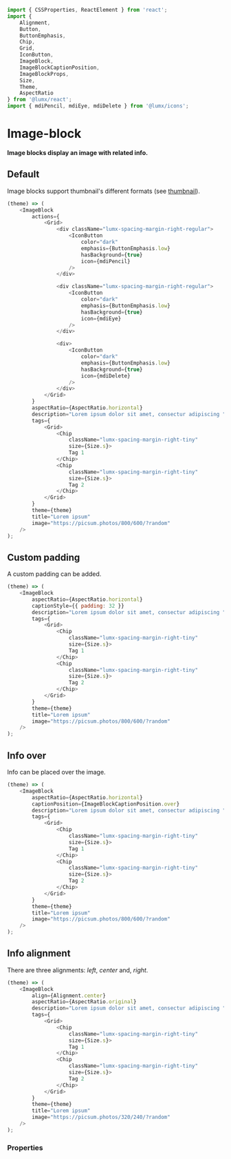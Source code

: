 ```javascript import
import { CSSProperties, ReactElement } from 'react';
import {
    Alignment,
    Button,
    ButtonEmphasis,
    Chip,
    Grid,
    IconButton,
    ImageBlock,
    ImageBlockCaptionPosition,
    ImageBlockProps,
    Size,
    Theme,
    AspectRatio
} from '@lumx/react';
import { mdiPencil, mdiEye, mdiDelete } from '@lumx/icons';

```

# Image-block

**Image blocks display an image with related info.**

## Default

Image blocks support thumbnail's different formats (see [thumbnail](/thumbnail)).

```javascript jsx withThemeSwitcher disableGrid
(theme) => (
    <ImageBlock
        actions={
            <Grid>
                <div className="lumx-spacing-margin-right-regular">
                    <IconButton
                        color="dark"
                        emphasis={ButtonEmphasis.low}
                        hasBackground={true}
                        icon={mdiPencil}
                    />
                </div>

                <div className="lumx-spacing-margin-right-regular">
                    <IconButton
                        color="dark"
                        emphasis={ButtonEmphasis.low}
                        hasBackground={true}
                        icon={mdiEye}
                    />
                </div>

                <div>
                    <IconButton
                        color="dark"
                        emphasis={ButtonEmphasis.low}
                        hasBackground={true}
                        icon={mdiDelete}
                    />
                </div>
            </Grid>
        }
        aspectRatio={AspectRatio.horizontal}
        description="Lorem ipsum dolor sit amet, consectur adipiscing "
        tags={
            <Grid>
                <Chip
                    className="lumx-spacing-margin-right-tiny"
                    size={Size.s}>
                    Tag 1
                </Chip>
                <Chip
                    className="lumx-spacing-margin-right-tiny"
                    size={Size.s}>
                    Tag 2
                </Chip>
            </Grid>
        }
        theme={theme}
        title="Lorem ipsum"
        image="https://picsum.photos/800/600/?random"
    />
);
```

## Custom padding

A custom padding can be added.

```javascript jsx withThemeSwitcher disableGrid
(theme) => (
    <ImageBlock
        aspectRatio={AspectRatio.horizontal}
        captionStyle={{ padding: 32 }}
        description="Lorem ipsum dolor sit amet, consectur adipiscing "
        tags={
            <Grid>
                <Chip
                    className="lumx-spacing-margin-right-tiny"
                    size={Size.s}>
                    Tag 1
                </Chip>
                <Chip
                    className="lumx-spacing-margin-right-tiny"
                    size={Size.s}>
                    Tag 2
                </Chip>
            </Grid>
        }
        theme={theme}
        title="Lorem ipsum"
        image="https://picsum.photos/800/600/?random"
    />
);
```

## Info over

Info can be placed over the image.

```javascript jsx withThemeSwitcher disableGrid
(theme) => (
    <ImageBlock
        aspectRatio={AspectRatio.horizontal}
        captionPosition={ImageBlockCaptionPosition.over}
        description="Lorem ipsum dolor sit amet, consectur adipiscing "
        tags={
            <Grid>
                <Chip
                    className="lumx-spacing-margin-right-tiny"
                    size={Size.s}>
                    Tag 1
                </Chip>
                <Chip
                    className="lumx-spacing-margin-right-tiny"
                    size={Size.s}>
                    Tag 2
                </Chip>
            </Grid>
        }
        theme={theme}
        title="Lorem ipsum"
        image="https://picsum.photos/800/600/?random"
    />
);
```

## Info alignment

There are three alignments: _left_, _center_ and, _right_.

```javascript jsx withThemeSwitcher disableGrid
(theme) => (
    <ImageBlock
        align={Alignment.center}
        aspectRatio={AspectRatio.original}
        description="Lorem ipsum dolor sit amet, consectur adipiscing "
        tags={
            <Grid>
                <Chip
                    className="lumx-spacing-margin-right-tiny"
                    size={Size.s}>
                    Tag 1
                </Chip>
                <Chip
                    className="lumx-spacing-margin-right-tiny"
                    size={Size.s}>
                    Tag 2
                </Chip>
            </Grid>
        }
        theme={theme}
        title="Lorem ipsum"
        image="https://picsum.photos/320/240/?random"
    />
);
```

### Properties

<PropTable component="ImageBlock" />
